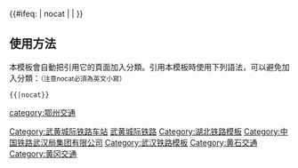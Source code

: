 {{鐵道路線
| 模板名稱 = 武黄城际铁路
| Logo = [[File:China Railways.svg|17px]]
| 名稱 = [[武黄城际铁路]]
| 代表色 = #0033c9
| 車站列表 = <div style="display:inline-block; text-align:right;vertical-align:middle;">[[武汉站|武汉]]<sub>''[[滠武线]]''</sub> <br />[[武昌站|武昌]] - [[余家湾站|余家湾]] - [[南湖东站|南湖东]] - [[武汉东站|武汉东]]<sub>''[[余花联络线]]''</sub></div> 
 > [[花山南站|花山南]] - [[左岭站|左岭]] - [[葛店南站|葛店南]]  <<div style="display:inline-block; text-align:left;vertical-align:middle;">  [[华容南站|华容南]] - [[鄂州站|鄂州]] - [[鄂州东站|鄂州东]] - [[花湖站|花湖]] - [[黄石北站|黄石北]]- [[大冶北站|大冶北]]（→[[武九客运专线]]）<br />[[华容东站|华容东]] - [[黄冈西站|黄冈西]] - [[黄冈站|黄冈]] - [[黄冈东站|黄冈东]]（[[黄黄高速铁路]]→）</div>
}}
<includeonly>{{#ifeq: {{{1}}} | nocat | <!--空--> | [[Category:武黄城际铁路车站]] }}</includeonly><noinclude>

==使用方法==
本模板會自動把引用它的頁面加入分類。引用本模板時使用下列語法，可以避免加入分類：<small>（注意nocat必須為英文小寫）</small>
 <nowiki>{{</nowiki>{{PAGENAME}}<nowiki>|nocat}}</nowiki>
[[Category:中國鐵路路線模板|武黄城际铁路]]
[[Category:湖北铁路模板]]
[[Category:中国铁路武汉局集团有限公司]]
[[Category:武汉铁路模板]]
[[Category:黄石交通]]
[[Category:黄冈交通]]
[[category:鄂州交通]]
</noinclude>